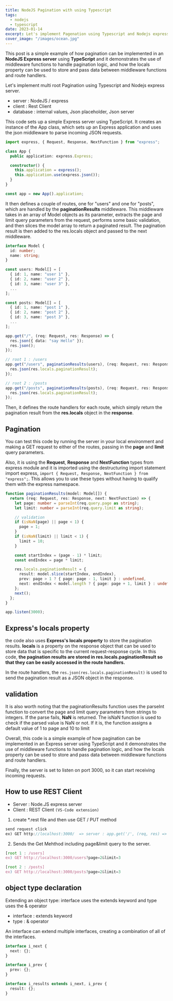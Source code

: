 ```yaml
---
title: NodeJS Pagination with using Typescript
tags:
  - nodejs
  - typescript
date: 2023-01-14
excerpt: Let's implement Pagenation using Typescript and Nodejs express server.
cover_image: "/images/ocean.jpg"
---
```


This post is a simple example of how pagination can be implemented in an **NodeJS Express server** using **TypeScript** and it demonstrates the use of middleware functions to handle pagination logic, and how the locals property can be used to store and pass data between middleware functions and route handlers.

Let's implement multi root Pagination using Typescript and Nodejs express server.

- server : NodeJS / express
- client : Rest Client
- database : internal values, Json placeholder, Json server

This code sets up a simple Express server using TypeScript. It creates an instance of the App class, which sets up an Express application and uses the json middleware to parse incoming JSON requests.

```typescript
import express, { Request, Response, NextFunction } from "express";

class App {
  public application: express.Express;

  constructor() {
    this.application = express();
    this.application.use(express.json());
  }
}

const app = new App().application;
```

It then defines a couple of routes, one for "users" and one for "posts", which are handled by the **paginationResults** middleware. This middleware takes in an array of Model objects as its parameter, extracts the page and limit query parameters from the request, performs some basic validation, and then slices the model array to return a paginated result. The pagination result is then added to the res.locals object and passed to the next middleware.

```typescript
interface Model {
  id: number;
  name: string;
}

const users: Model[] = [
  { id: 1, name: "user 1" },
  { id: 2, name: "user 2" },
  { id: 3, name: "user 3" },
  ...
];

const posts: Model[] = [
  { id: 1, name: "post 1" },
  { id: 2, name: "post 2" },
  { id: 3, name: "post 3" },
  ...
];

app.get("/", (req: Request, res: Response) => {
  res.json({ data: "say Hello" });
  res.json();
});

// root 1 : /users
app.get("/users", paginationResults(users), (req: Request, res: Response) => {
  res.json(res.locals.paginationResult);
});

// root 2 : /posts
app.get("/posts", paginationResults(posts), (req: Request, res: Response) => {
  res.json(res.locals.paginationResult);
});
```

Then, it defines the route handlers for each route, which simply return the pagination result from the **res.locals** object in the **response**.

## Pagination

You can test this code by running the server in your local environment and making a GET request to either of the routes, passing in the **page** and **limit** query parameters.

Also, it is using the **Request**, **Response** and **NextFunction** types from express module and it is imported using the destructuring import statement import express, `import { Request, Response, NextFunction } from "express";`. This allows you to use these types without having to qualify them with the express namespace.

```typescript
function paginationResults(model: Model[]) {
  return (req: Request, res: Response, next: NextFunction) => {
    let page: number = parseInt(req.query.page as string);
    let limit: number = parseInt(req.query.limit as string);

    // validation
    if (isNaN(page) || page < 1) {
      page = 1;
    }
    if (isNaN(limit) || limit < 1) {
      limit = 10;
    }

    const startIndex = (page - 1) * limit;
    const endIndex = page * limit;

    res.locals.paginationResult = {
      result: model.slice(startIndex, endIndex),
      prev: page > 1 ? { page: page - 1, limit } : undefined,
      next: endIndex < model.length ? { page: page + 1, limit } : undefined,
    };
    next();
  };
}

app.listen(3000);
```

## Express's locals property

the code also uses **Express's locals property** to store the pagination results. **locals** is a property on the response object that can be used to store data that is specific to the current request-response cycle. In this code, **the pagination results are stored in res.locals.paginationResult so that they can be easily accessed in the route handlers.**

In the route handlers, the `res.json(res.locals.paginationResult)` is used to send the pagination result as a JSON object in the response.

## validation

It is also worth noting that the paginationResults function uses the parseInt function to convert the page and limit query parameters from strings to integers. If the parse fails, **NaN** is returned. The isNaN function is used to check if the parsed value is NaN or not. If it is, the function assigns a default value of 1 to page and 10 to limit

Overall, this code is a simple example of how pagination can be implemented in an Express server using TypeScript and it demonstrates the use of middleware functions to handle pagination logic, and how the locals property can be used to store and pass data between middleware functions and route handlers.

Finally, the server is set to listen on port 3000, so it can start receiving incoming requests.

## How to use REST Client

- Server : Node.JS express server
- Client : REST Client `(VS-Code extension)`

1. create \*.rest file and then use GET / PUT method

```typescript
send request click
ex) GET http://localhost:3000/  => server : app.get('/', (req, res) => {});
```

2. Sends the Get Mehthod including page&limit query to the server.

```typescript
[root 1 : /users]
ex) GET http://localhost:3000/users?page=2&limit=3

[root 2 : /posts]
ex) GET http://localhost:3000/posts?page=2&limit=3
```

## object type declaration

Extending an object type: interface uses the extends keyword and type uses the & operator

- interface : extends keyword
- type : & operator

An interface can extend multiple interfaces, creating a combination of all of the interfaces.

```typescript
interface i_next {
  next: {};
}

interface i_prev {
  prev: {};
}

interface i_results extends i_next, i_prev {
  result: {};
}
```
